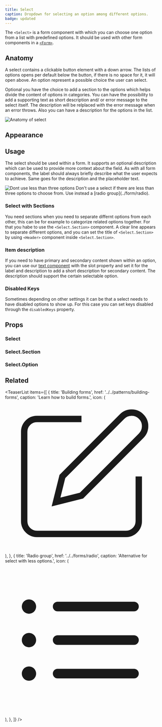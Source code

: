 ```yaml
---
title: Select
caption: Dropdown for selecting an option among different options.
badge: updated
---
```


The `<Select>` is a form component with which you can choose one option from a list with predefined options. It should be used with other form components in a [`<Form>`](../form/form/).

## Anatomy

A select contains a clickable button element with a down arrow. The lists of options opens per default below the button, if there is no space for it, it will open above. An option represent a possible choice the user can select.

Optional you have the choice to add a section to the options which helps divide the content of options in categories. You can have the possibility to add a supporting text as short description and/ or error message to the select itself. The description will be relplaced with the error message when an error throws.
Also you can have a description for the options in the list.

<Image
  src="/select/select-anatomy.jpg"
  alt="Anatomy of select"
  width={800}
  height={550}
  className="mx-auto block"
/>

## Appearance

<AppearanceDemo component={title} />

<AppearanceTable component={title} />

## Usage

The select should be used within a form. It supports an optional description which can be used to provide more context about the field.
As with all form components, the label should always briefly describe what the user expects to achieve. Same goes for the description and the placeholder text.

<p />

<Dont>
  <Dont.Figure>
    <Image
      width={700}
      height={700}
      unoptimized
      src="/select/select-dont-options.jpg"
      alt="Dont use less than three options"
    />
  </Dont.Figure>
  <Dont.Description>
    Don't use a select if there are less than three options to choose from. Use
    instead a [radio group](../form/radio).
  </Dont.Description>
</Dont>

### Select with Sections

You need sections when you need to separate differnt options from each other, this can be for example to categorize related options together. For that you habe to use the `<Select.Section>` component. A clear line appears to separate different options, and you can set the title of `<Select.Section>` by using `<Header>` component inside `<Select.Section>`.

<ComponentDemo file="./select-section.demo.tsx" />

### Item description

If you need to have primary and secondary content shown within an option, you can use our [text component](../content/text) with the slot property and set it for the label and description to add a short description for secondary content. The description should support the certain selectable option.

<ComponentDemo file="./select-description.demo.tsx" />

### Disabled Keys

Sometimes depending on other settings it can be that a select needs to have disabled options to show up. For this case you can set keys disabled through the `disabledKeys` property.

<ComponentDemo file="./select-disabled-keys.demo.tsx" />

## Props

### Select

<PropsTable component={title} />

### Select.Section

<PropsTable component="ListBoxSection" />

### Select.Option

<PropsTable component="ListBoxItem" />

## Related

<TeaserList
  items={[
    {
      title: 'Building forms',
      href: '../../patterns/building-forms',
      caption: 'Learn how to build forms.',
      icon: (
        <svg
          xmlns="http://www.w3.org/2000/svg"
          width={24}
          height={24}
          viewBox="0 0 24 24"
          fill="none"
          stroke="currentColor"
          strokeWidth={2}
          strokeLinecap="round"
          strokeLinejoin="round"
        >
          <path d="M12 3H5a2 2 0 00-2 2v14a2 2 0 002 2h14a2 2 0 002-2v-7" />
          <path d="M18.375 2.625a2.121 2.121 0 113 3L12 15l-4 1 1-4z" />
        </svg>
      ),
    },
    {
      title: 'Radio group',
      href: '../../forms/radio',
      caption: 'Alternative for select with less options.',
      icon: (
        <svg
          xmlns="http://www.w3.org/2000/svg"
          viewBox="0 0 24 24"
          fill="currentColor"
          className="size-6"
        >
          <path
            fillRule="evenodd"
            d="M2.625 6.75a1.125 1.125 0 1 1 2.25 0 1.125 1.125 0 0 1-2.25 0Zm4.875 0A.75.75 0 0 1 8.25 6h12a.75.75 0 0 1 0 1.5h-12a.75.75 0 0 1-.75-.75ZM2.625 12a1.125 1.125 0 1 1 2.25 0 1.125 1.125 0 0 1-2.25 0ZM7.5 12a.75.75 0 0 1 .75-.75h12a.75.75 0 0 1 0 1.5h-12A.75.75 0 0 1 7.5 12Zm-4.875 5.25a1.125 1.125 0 1 1 2.25 0 1.125 1.125 0 0 1-2.25 0Zm4.875 0a.75.75 0 0 1 .75-.75h12a.75.75 0 0 1 0 1.5h-12a.75.75 0 0 1-.75-.75Z"
            clipRule="evenodd"
          />
        </svg>
      ),
    },
  ]}
/>
